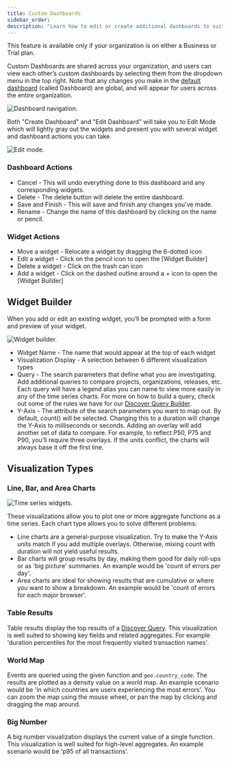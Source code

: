 ```yaml
---
title: Custom Dashboards
sidebar_order:
description: "Learn how to edit or create additional dashboards to suit your organization's needs."
---
```


<Note>

This feature is available only if your organization is on either a Business or Trial plan.

</Note>

Custom Dashboards are shared across your organization, and users can view each other’s custom dashboards by selecting them from the dropdown menu in the top right. Note that any changes you make in the [default dashboard](/product/dashboards/) (called Dashboard) are global, and will appear for users across the entire organization.

![Dashboard navigation.](dashboard_cropped.png)

Both "Create Dashboard" and "Edit Dashboard" will take you to Edit Mode which will lightly gray out the widgets and present you with several widget and dashboard actions you can take.

![Edit mode.](dashboard_edit.png)

### Dashboard Actions

- Cancel - This will undo everything done to this dashboard and any corresponding widgets.
- Delete - The delete button will delete the entire dashboard.
- Save and Finish - This will save and finish any changes you’ve made.
- Rename - Change the name of this dashboard by clicking on the name or pencil.

### Widget Actions

- Move a widget - Relocate a widget by dragging the 6-dotted icon
- Edit a widget - Click on the pencil icon to open the [Widget Builder]
- Delete a widget - Click on the trash can icon
- Add a widget - Click on the dashed outline around a + icon to open the [Widget Builder]

## Widget Builder

When you add or edit an existing widget, you’ll be prompted with a form and preview of your widget.

![Widget builder.](dashboard_widget_builder.png)

- Widget Name - The name that would appear at the top of each widget
- Visualization Display - A selection between 6 different visualization types
- Query - The search parameters that define what you are investigating. Add additional queries to compare projects, organizations, releases, etc. Each query will have a legend alias you can name to view more easily in any of the time series charts. For more on how to build a query, check out some of the rules we have for our [Discover Query Builder](/product/discover-queries/query-builder/).
- Y-Axis - The attribute of the search parameters you want to map out. By default, count() will be selected. Changing this to a duration will change the Y-Axis to milliseconds or seconds. Adding an overlay will add another set of data to compare. For example, to reflect P50, P75 and P90, you’ll require three overlays. If the units conflict, the charts will always base it off the first line.

## Visualization Types

### Line, Bar, and Area Charts

![Time series widgets.](dashboard_widgets.png)

These visualizations allow you to plot one or more aggregate functions as
a time series. Each chart type allows you to solve different problems:

- Line charts are a general-purpose visualization. Try to make the Y-Axis units match if you add multiple overlays. Otherwise, mixing count with duration will not yield useful results.
- Bar charts will group results by day, making them good for daily roll-ups or
  as 'big picture' summaries. An example would be 'count of errors per day'.
- Area charts are ideal for showing results that are cumulative or where you want to
  show a breakdown. An example would be 'count of errors for each major browser'.

### Table Results

Table results display the top results of a [Discover Query](/product/discover-queries/). This
visualization is well suited to showing key fields and related aggregates. For
example 'duration percentiles for the most frequently visited transaction
names'.

### World Map

Events are queried using the given function and `geo.country_code`. The results are plotted as a density value
on a world map. An example scenario would be 'in which countries are users experiencing the most errors'. You can zoom the map using the mouse wheel, or pan the map by clicking and dragging the map around.

### Big Number

A big number visualization displays the current value of a single function. This visualization is well
suited for high-level aggregates. An example scenario would be 'p95 of all
transactions'.

